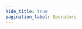 ```yaml
---
hide_title: true
pagination_label: Operators
---
```



<FeatureIcon src={javascript} alt="Operators" title="Operators" />
<LinkList
  srcList={[
    {
      title: "Bitwise Not(~)",
      link: "/docs/javascript/operators/bitwise-not",
      src: javascript,
      alt: "Bitwise Not(~)",
    },
  ]}
/>
